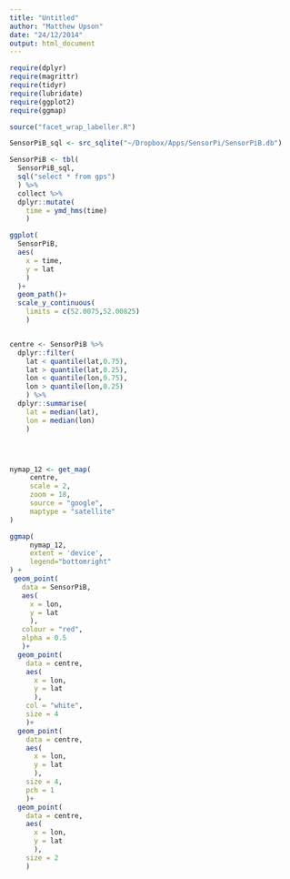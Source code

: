 ```yaml
---
title: "Untitled"
author: "Matthew Upson"
date: "24/12/2014"
output: html_document
---
```


```r

require(dplyr)
require(magrittr)
require(tidyr)
require(lubridate)
require(ggplot2)
require(ggmap)

source("facet_wrap_labeller.R")

```

```r

SensorPiB_sql <- src_sqlite("~/Dropbox/Apps/SensorPi/SensorPiB.db")

SensorPiB <- tbl(
  SensorPiB_sql,
  sql("select * from gps")
  ) %>% 
  collect %>%
  dplyr::mutate(
    time = ymd_hms(time)
    )

ggplot(
  SensorPiB,
  aes(
    x = time,
    y = lat
    )
  )+
  geom_path()+
  scale_y_continuous(
    limits = c(52.0075,52.00825)
    )


centre <- SensorPiB %>%
  dplyr::filter(
    lat < quantile(lat,0.75),
    lat > quantile(lat,0.25),
    lon < quantile(lon,0.75),
    lon > quantile(lon,0.25)
    ) %>%
  dplyr::summarise(
    lat = median(lat),
    lon = median(lon)
    )




nymap_12 <- get_map(
     centre, 
     scale = 2,
     zoom = 18,
     source = "google",
     maptype = "satellite"
)

ggmap(
     nymap_12, 
     extent = 'device',
     legend="bottomright"
) + 
 geom_point(
   data = SensorPiB,
   aes(
     x = lon,
     y = lat
     ),
   colour = "red",
   alpha = 0.5
   )+
  geom_point(
    data = centre,
    aes(
      x = lon,
      y = lat
      ),
    col = "white",
    size = 4
    )+
  geom_point(
    data = centre,
    aes(
      x = lon,
      y = lat
      ),
    size = 4,
    pch = 1
    )+
  geom_point(
    data = centre,
    aes(
      x = lon,
      y = lat
      ),
    size = 2
    )




```
